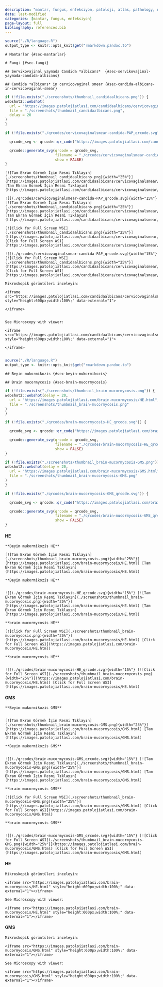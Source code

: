 ```yaml
---
description: "mantar, fungus, enfeksiyon, patoloji, atlas, pathology, whole slide image"
date: last-modified
categories: [mantar, fungus, enfeksiyon]
page-layout: full
bibliography: references.bib
---
```


```r

source("./R/language.R")
output_type <- knitr::opts_knit$get("rmarkdown.pandoc.to")

```

```asis
# Mantarlar {#sec-mantarlar}
```


```asis
# Fungi {#sec-fungi}
```


```asis
## Servikovajinal yaymada Candida *albicans*  {#sec-servikovajinal-yaymada-candida-albicans}
```


```asis
## Candida *albicans* in cervicovaginal smear {#sec-candida-albicans-in-cervicovaginal-smear}
```


```r
if (!file.exists("./screenshots/thumbnail_candidaalbicans.png")) {
webshot2::webshot(
  url = "https://images.patolojiatlasi.com/candidaalbicans/cervicovaginalsmear/viewer_z0.html",
  file = "./screenshots/thumbnail_candidaalbicans.png",
  delay = 20
)
}
```


```r
if (!file.exists("./qrcodes/cervicovaginalsmear-candida-PAP_qrcode.svg")) {

  qrcode_svg <- qrcode::qr_code("https://images.patolojiatlasi.com/candidaalbicans/cervicovaginalsmear/viewer_z0.html")

  qrcode::generate_svg(qrcode = qrcode_svg,
                       filename = "./qrcodes/cervicovaginalsmear-candida-PAP_qrcode.svg",
                       show = FALSE)
}
```





 






:::: {.content-hidden when-format="pdf"}

```asis

[![Tam Ekran Görmek İçin Resmi Tıklayın](./screenshots/thumbnail_candidaalbicans.png){width="25%"}](https://images.patolojiatlasi.com/candidaalbicans/cervicovaginalsmear/viewer_z0.html) [Tam Ekran Görmek İçin Resmi Tıklayın](https://images.patolojiatlasi.com/candidaalbicans/cervicovaginalsmear/viewer_z0.html)

```


::::





:::: {.content-visible when-format="pdf"}

```asis



![](./qrcodes/cervicovaginalsmear-candida-PAP_qrcode.svg){width="15%"} [![Tam Ekran Görmek İçin Resmi Tıklayın](./screenshots/thumbnail_candidaalbicans.png){width="25%"}](https://images.patolojiatlasi.com/candidaalbicans/cervicovaginalsmear/viewer_z0.html) [Tam Ekran Görmek İçin Resmi Tıklayın](https://images.patolojiatlasi.com/candidaalbicans/cervicovaginalsmear/viewer_z0.html)

```



::::




:::: {.content-hidden when-format="pdf"}


```asis

[![Click for Full Screen WSI](./screenshots/thumbnail_candidaalbicans.png){width="25%"}](https://images.patolojiatlasi.com/candidaalbicans/cervicovaginalsmear/viewer_z0.html) [Click for Full Screen WSI](https://images.patolojiatlasi.com/candidaalbicans/cervicovaginalsmear/viewer_z0.html)

```


::::





:::: {.content-visible when-format="pdf"}

```asis



![](./qrcodes/cervicovaginalsmear-candida-PAP_qrcode.svg){width="15%"} [![Click for Full Screen WSI](./screenshots/thumbnail_candidaalbicans.png){width="25%"}](https://images.patolojiatlasi.com/candidaalbicans/cervicovaginalsmear/viewer_z0.html) [Click for Full Screen WSI](https://images.patolojiatlasi.com/candidaalbicans/cervicovaginalsmear/viewer_z0.html)

```



::::






```asis

Mikroskopik görüntüleri inceleyin:

<iframe src="https://images.patolojiatlasi.com/candidaalbicans/cervicovaginalsmear/viewer_z0.html" style="height:600px;width:100%;" data-external="1">

</iframe>


```



```asis

See Microscopy with viewer:

<iframe src="https://images.patolojiatlasi.com/candidaalbicans/cervicovaginalsmear/viewer_z0.html" style="height:600px;width:100%;" data-external="1">

</iframe>


```














```r

source("./R/language.R")
output_type <- knitr::opts_knit$get("rmarkdown.pandoc.to")

```




```asis

## Beyin mukormikozis {#sec-beyin-mukormikozis} 

```

```asis

## Brain mucormycosis {#sec-brain-mucormycosis} 

```



```r
if (!file.exists("./screenshots/thumbnail_brain-mucormycosis.png")) {
webshot2::webshot(delay = 20,
  url = "https://images.patolojiatlasi.com/brain-mucormycosis/HE.html",
  file = "./screenshots/thumbnail_brain-mucormycosis.png"
)
}
```


```r
if (!file.exists("./qrcodes/brain-mucormycosis-HE_qrcode.svg")) {

  qrcode_svg <- qrcode::qr_code("https://images.patolojiatlasi.com/brain-mucormycosis/HE.html")

  qrcode::generate_svg(qrcode = qrcode_svg,
                       filename = "./qrcodes/brain-mucormycosis-HE_qrcode.svg",
                       show = FALSE)
}
```



```r
if (!file.exists("./screenshots/thumbnail_brain-mucormycosis-GMS.png")) {
webshot2::webshot(delay = 20,
  url = "https://images.patolojiatlasi.com/brain-mucormycosis/GMS.html",
  file = "./screenshots/thumbnail_brain-mucormycosis-GMS.png"
)
}
```


```r
if (!file.exists("./qrcodes/brain-mucormycosis-GMS_qrcode.svg")) {

  qrcode_svg <- qrcode::qr_code("https://images.patolojiatlasi.com/brain-mucormycosis/GMS.html")

  qrcode::generate_svg(qrcode = qrcode_svg,
                       filename = "./qrcodes/brain-mucormycosis-GMS_qrcode.svg",
                       show = FALSE)
}
```




 




#### HE

:::: {.content-hidden when-format="pdf"}




```asis

**Beyin mukormikozis HE**

[![Tam Ekran Görmek İçin Resmi Tıklayın](./screenshots/thumbnail_brain-mucormycosis.png){width="25%"}](https://images.patolojiatlasi.com/brain-mucormycosis/HE.html) [Tam Ekran Görmek İçin Resmi Tıklayın](https://images.patolojiatlasi.com/brain-mucormycosis/HE.html)

```




::::





:::: {.content-visible when-format="pdf"}



```asis

**Beyin mukormikozis HE**


![](./qrcodes/brain-mucormycosis-HE_qrcode.svg){width="15%"} [![Tam Ekran Görmek İçin Resmi Tıklayın](./screenshots/thumbnail_brain-mucormycosis.png){width="25%"}](https://images.patolojiatlasi.com/brain-mucormycosis/HE.html) [Tam Ekran Görmek İçin Resmi Tıklayın](https://images.patolojiatlasi.com/brain-mucormycosis/HE.html)

```






::::




:::: {.content-hidden when-format="pdf"}



```asis

**brain mucormycosis HE**

[![Click for Full Screen WSI](./screenshots/thumbnail_brain-mucormycosis.png){width="25%"}](https://images.patolojiatlasi.com/brain-mucormycosis/HE.html) [Click for Full Screen WSI](https://images.patolojiatlasi.com/brain-mucormycosis/HE.html)

```



::::





:::: {.content-visible when-format="pdf"}



```asis

**brain mucormycosis HE**


![](./qrcodes/brain-mucormycosis-HE_qrcode.svg){width="15%"} [![Click for Full Screen WSI](./screenshots/thumbnail_brain-mucormycosis.png){width="25%"}](https://images.patolojiatlasi.com/brain-mucormycosis/HE.html) [Click for Full Screen WSI](https://images.patolojiatlasi.com/brain-mucormycosis/HE.html)

```




::::



#### GMS

:::: {.content-hidden when-format="pdf"}




```asis

**Beyin mukormikozis GMS**


[![Tam Ekran Görmek İçin Resmi Tıklayın](./screenshots/thumbnail_brain-mucormycosis-GMS.png){width="25%"}](https://images.patolojiatlasi.com/brain-mucormycosis/GMS.html) [Tam Ekran Görmek İçin Resmi Tıklayın](https://images.patolojiatlasi.com/brain-mucormycosis/GMS.html)

```



::::





:::: {.content-visible when-format="pdf"}



```asis

**Beyin mukormikozis GMS**


![](./qrcodes/brain-mucormycosis-GMS_qrcode.svg){width="15%"} [![Tam Ekran Görmek İçin Resmi Tıklayın](./screenshots/thumbnail_brain-mucormycosis-GMS.png){width="25%"}](https://images.patolojiatlasi.com/brain-mucormycosis/GMS.html) [Tam Ekran Görmek İçin Resmi Tıklayın](https://images.patolojiatlasi.com/brain-mucormycosis/GMS.html)

```





::::




:::: {.content-hidden when-format="pdf"}


```asis

**brain mucormycosis GMS**

[![Click for Full Screen WSI](./screenshots/thumbnail_brain-mucormycosis-GMS.png){width="25%"}](https://images.patolojiatlasi.com/brain-mucormycosis/GMS.html) [Click for Full Screen WSI](https://images.patolojiatlasi.com/brain-mucormycosis/GMS.html)

```




::::





:::: {.content-visible when-format="pdf"}


```asis

**brain mucormycosis GMS**


![](./qrcodes/brain-mucormycosis-GMS_qrcode.svg){width="15%"} [![Click for Full Screen WSI](./screenshots/thumbnail_brain-mucormycosis-GMS.png){width="25%"}](https://images.patolojiatlasi.com/brain-mucormycosis/GMS.html) [Click for Full Screen WSI](https://images.patolojiatlasi.com/brain-mucormycosis/GMS.html)

```





::::



#### HE

```asis

Mikroskopik görüntüleri inceleyin:

<iframe src="https://images.patolojiatlasi.com/brain-mucormycosis/HE.html" style="height:600px;width:100%;" data-external="1"></iframe>

```



```asis

See Microscopy with viewer: 

<iframe src="https://images.patolojiatlasi.com/brain-mucormycosis/HE.html" style="height:600px;width:100%;" data-external="1"></iframe>

```



#### GMS




```asis

Mikroskopik görüntüleri inceleyin:

<iframe src="https://images.patolojiatlasi.com/brain-mucormycosis/GMS.html" style="height:600px;width:100%;" data-external="1"></iframe>

```

```asis

See Microscopy with viewer: 

<iframe src="https://images.patolojiatlasi.com/brain-mucormycosis/GMS.html" style="height:600px;width:100%;" data-external="1"></iframe>

```






